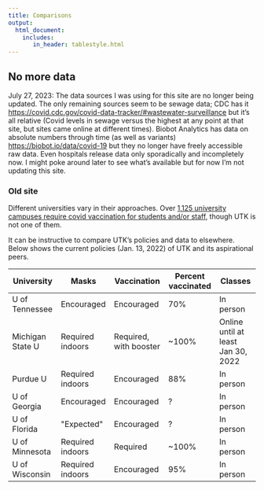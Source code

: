 ```yaml
---
title: Comparisons
output:
  html_document:
    includes:
       in_header: tablestyle.html
---
```


## No more data

July 27, 2023: The data sources I was using for this site are no longer being updated. The only remaining sources seem to be sewage data; CDC has it [https://covid.cdc.gov/covid-data-tracker/#wastewater-surveillance](here) but it's all relative (Covid levels in sewage versus the highest at any point at that site, but sites came online at different times). Biobot Analytics has data on absolute numbers through time (as well as variants) [https://biobot.io/data/covid-19](here) but they no longer have freely accessible raw data. Even hospitals release data only sporadically and incompletely now. I might poke around later to see what's available but for now I'm not updating this site.

### Old site

Different universities vary in their approaches. Over [1,125 university campuses require covid vaccination for students and/or staff](https://www.chronicle.com/blogs/live-coronavirus-updates/heres-a-list-of-colleges-that-will-require-students-to-be-vaccinated-against-covid-19), though UTK is not one of them.

It can be instructive to compare UTK's policies and data to elsewhere. Below shows the current policies (Jan. 13, 2022) of UTK and its aspirational peers.

<table class="table table-bordered table-hover table-condensed">
<thead><tr><th title="Field #1">University</th>
<th title="Field #2">Masks</th>
<th title="Field #3">Vaccination</th>
<th title="Field #4">Percent vaccinated</th>
<th title="Field #5">Classes</th>
</tr></thead>
<tbody><tr>
<td>U of Tennessee</td>
<td>Encouraged</td>
<td>Encouraged</td>
<td>70%</td>
<td>In person</td>
</tr>
<tr>
<td>Michigan State U</td>
<td>Required indoors</td>
<td>Required, with booster</td>
<td>~100%</td>
<td>Online until at least Jan 30, 2022</td>
</tr>
<tr>
<td>Purdue U</td>
<td>Required indoors</td>
<td>Encouraged</td>
<td>88%</td>
<td>In person</td>
</tr>
<tr>
<td>U of Georgia</td>
<td>Encouraged</td>
<td>Encouraged</td>
<td>?</td>
<td>In person</td>
</tr>
<tr>
<td>U of Florida</td>
<td>&quot;Expected&quot;</td>
<td>Encouraged</td>
<td>?</td>
<td>In person</td>
</tr>
<tr>
<td>U of Minnesota</td>
<td>Required indoors</td>
<td>Required </td>
<td>~100%</td>
<td>In person</td>
</tr>
<tr>
<td>U of Wisconsin</td>
<td>Required indoors</td>
<td>Encouraged</td>
<td>95%</td>
<td>In person</td>
</tr>
</tbody></table> 